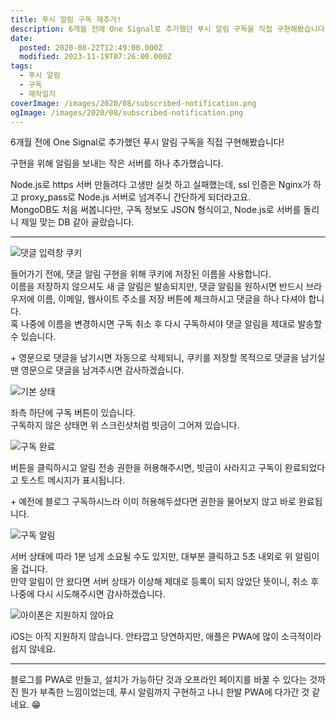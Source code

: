 ```yaml
---
title: 푸시 알림 구독 재추가!
description: 6개월 전에 One Signal로 추가했던 푸시 알림 구독을 직접 구현해봤습니다! 구현을 위해 알림을 보내는 작은 서버를 하나 추가했습니다. Node.js로 https 서버 만들려다 고생만 실컷 하고 실패했는데, ssl 인증은 Nginx가 하고 proxy_pass로 Node.js 서버로 넘겨주니 간단하게 되더라고요.MongoDB도 처음 써봅니다만, 구독 정보도 JSON 형식이고, Node.js로 서버를 돌리니 제일 맞는 DB 같아 골랐습니다. 들어가기 전에, 댓글 알림 구현을
date:
  posted: 2020-08-22T12:49:00.000Z
  modified: 2023-11-19T07:26:00.000Z
tags:
  - 푸시 알림
  - 구독
  - 제작일지
coverImage: /images/2020/08/subscribed-notification.png
ogImage: /images/2020/08/subscribed-notification.png
---
```


6개월 전에 One Signal로 추가했던 푸시 알림 구독을 직접 구현해봤습니다!

구현을 위해 알림을 보내는 작은 서버를 하나 추가했습니다.

Node.js로 https 서버 만들려다 고생만 실컷 하고 실패했는데, ssl 인증은 Nginx가 하고 proxy\_pass로 Node.js 서버로 넘겨주니 간단하게 되더라고요.  
MongoDB도 처음 써봅니다만, 구독 정보도 JSON 형식이고, Node.js로 서버를 돌리니 제일 맞는 DB 같아 골랐습니다.

---

![댓글 입력창 쿠키](/images/2020/08/comment-form-cookie.png)

들어가기 전에, 댓글 알림 구현을 위해 쿠키에 저장된 이름을 사용합니다.  
이름을 저장하지 않으셔도 새 글 알림은 발송되지만, 댓글 알림을 원하시면 반드시 브라우저에 이름, 이메일, 웹사이트 주소를 저장 버튼에 체크하시고 댓글을 하나 다셔야 합니다.  
혹 나중에 이름을 변경하시면 구독 취소 후 다시 구독하셔야 댓글 알림을 제대로 발송할 수 있습니다.

\+ 영문으로 댓글을 남기시면 자동으로 삭제되니, 쿠키를 저장할 목적으로 댓글을 남기실 땐 영문으로 댓글을 남겨주시면 감사하겠습니다.

![기본 상태](/images/2020/08/not-subscribed.png)

좌측 하단에 구독 버튼이 있습니다.  
구독하지 않은 상태면 위 스크린샷처럼 빗금이 그어져 있습니다.

![구독 완료](/images/2020/08/subscribed.png)

버튼을 클릭하시고 알림 전송 권한을 허용해주시면, 빗금이 사라지고 구독이 완료되었다고 토스트 메시지가 표시됩니다.

\+ 예전에 블로그 구독하시느라 이미 허용해두셨다면 권한을 물어보지 않고 바로 완료됩니다.

![구독 알림](/images/2020/08/subscribed-notification.png)

서버 상태에 따라 1분 넘게 소요될 수도 있지만, 대부분 클릭하고 5초 내외로 위 알림이 올 겁니다.  
만약 알림이 안 왔다면 서버 상태가 이상해 제대로 등록이 되지 않았단 뜻이니, 취소 후 나중에 다시 시도해주시면 감사하겠습니다.

![아이폰은 지원하지 않아요](/images/2020/08/iPhone.png)

iOS는 아직 지원하지 않습니다. 안타깝고 당연하지만, 애플은 PWA에 많이 소극적이라 쉽지 않네요.

---

블로그를 PWA로 만들고, 설치가 가능하단 것과 오프라인 페이지를 바꿀 수 있다는 것까진 뭔가 부족한 느낌이었는데, 푸시 알림까지 구현하고 나니 한발 PWA에 다가간 것 같네요. 😁